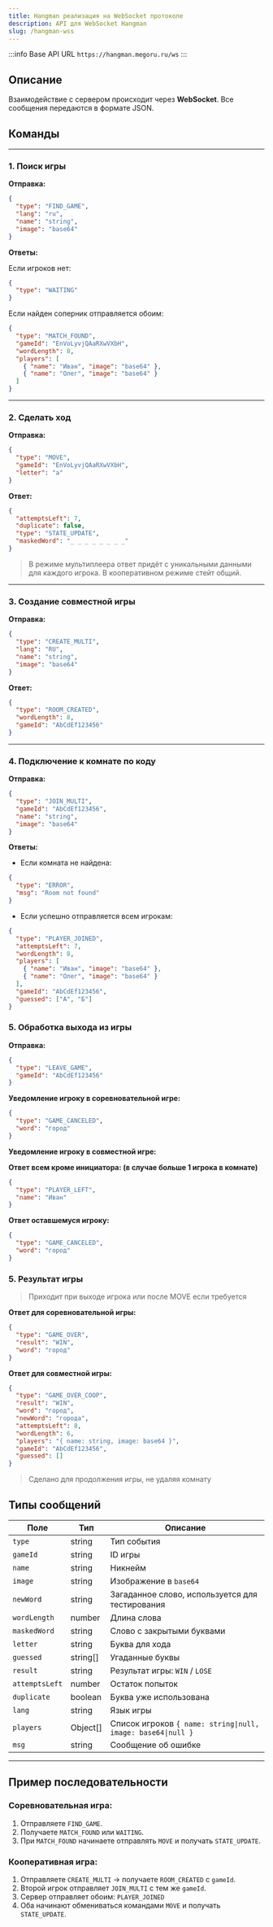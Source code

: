 ```yaml
---
title: Hangman реализация на WebSocket протоколе
description: API для WebSocket Hangman
slug: /hangman-wss
---
```


:::info Base API URL
`https://hangman.megoru.ru/ws`
:::

## Описание
Взаимодействие с сервером происходит через **WebSocket**. Все сообщения передаются в формате JSON.

## Команды
---

### 1. Поиск игры

**Отправка:**
```json
{
  "type": "FIND_GAME",
  "lang": "ru",
  "name": "string",
  "image": "base64"
}
```

**Ответы:**

Если игроков нет:
```json
{
  "type": "WAITING"
}
```

Если найден соперник отправляется обоим:
```json
{
  "type": "MATCH_FOUND",
  "gameId": "EnVoLyvjQAaRXwVXbH",
  "wordLength": 8,
  "players": [
    { "name": "Иван", "image": "base64" },
    { "name": "Олег", "image": "base64" }
  ]
}
```

---

### 2. Сделать ход

**Отправка:**
```json
{
  "type": "MOVE",
  "gameId": "EnVoLyvjQAaRXwVXbH",
  "letter": "а"
}
```

**Ответ:**
```json
{
  "attemptsLeft": 7,
  "duplicate": false,
  "type": "STATE_UPDATE",
  "maskedWord": "_ _ _ _ _ _ _ _"
}
```
> В режиме мультиплеера ответ придёт с уникальными данными для каждого игрока. В кооперативном режиме стейт общий.

---

### 3. Создание совместной игры
**Отправка:**
```json
{
  "type": "CREATE_MULTI",
  "lang": "RU",
  "name": "string",
  "image": "base64"
}
```

**Ответ:**
```json
{
  "type": "ROOM_CREATED",
  "wordLength": 8,
  "gameId": "AbCdEf123456"
}
```

---

### 4. Подключение к комнате по коду
**Отправка:**
```json
{
  "type": "JOIN_MULTI",
  "gameId": "AbCdEf123456",
  "name": "string",
  "image": "base64"
}
```

**Ответы:**
- Если комната не найдена:
```json
{
  "type": "ERROR",
  "msg": "Room not found"
}
```
- Если успешно отправляется всем игрокам:
```json
{
  "type": "PLAYER_JOINED",
  "attemptsLeft": 7,
  "wordLength": 8,
  "players": [
    { "name": "Иван", "image": "base64" },
    { "name": "Олег", "image": "base64" }
  ],
  "gameId": "AbCdEf123456",
  "guessed": ["А", "Б"]
}
```

### 5. Обработка выхода из игры
**Отправка:**
```json
{
  "type": "LEAVE_GAME",
  "gameId": "AbCdEf123456"
}
```

**Уведомление игроку в соревновательной игре:**
```json
{
  "type": "GAME_CANCELED",
  "word": "город"
}
```

**Уведомление игроку в совместной игре:**

**Ответ всем кроме инициатора: (в случае больше 1 игрока в комнате)**
```json
{
  "type": "PLAYER_LEFT",
  "name": "Иван"
}
```

**Ответ оставшемуся игроку:**
```json
{
  "type": "GAME_CANCELED",
  "word": "город"
}
```

### 5. Результат игры
> Приходит при выходе игрока или после MOVE если требуется

**Ответ для соревновательной игры:**
```json
{
  "type": "GAME_OVER",
  "result": "WIN",
  "word": "город"
}
```

**Ответ для совместной игры:**
```json
{
  "type": "GAME_OVER_COOP",
  "result": "WIN",
  "word": "город",
  "newWord": "города",
  "attemptsLeft": 8,
  "wordLength": 6,
  "players": "{ name: string, image: base64 }",
  "gameId": "AbCdEf123456",
  "guessed": []
}
```
> Сделано для продолжения игры, не удаляя комнату

## Типы сообщений
| Поле           | Тип      | Описание                                                     |
|----------------|----------|--------------------------------------------------------------|
| `type`         | string   | Тип события                                                  |
| `gameId`       | string   | ID игры                                                      |
| `name`         | string   | Никнейм                                                      |
| `image`        | string   | Изображение в `base64`                                       |
| `newWord`      | string   | Загаданное слово, используется для тестирования              |
| `wordLength`   | number   | Длина слова                                                  |
| `maskedWord`   | string   | Слово с закрытыми буквами                                    |
| `letter`       | string   | Буква для хода                                               |
| `guessed`      | string[] | Угаданные буквы                                              |
| `result`       | string   | Результат игры: `WIN` / `LOSE`                               |
| `attemptsLeft` | number   | Остаток попыток                                              |
| `duplicate`    | boolean  | Буква уже использована                                       |
| `lang`         | string   | Язык игры                                                    |
| `players`      | Object[] | Список игроков `{ name: string\|null, image: base64\|null }` |
| `msg`          | string   | Сообщение об ошибке                                          |

---

## Пример последовательности

### Соревновательная игра:
1. Отправляете `FIND_GAME`.
2. Получаете `MATCH_FOUND` или `WAITING`.
3. При `MATCH_FOUND` начинаете отправлять `MOVE` и получать `STATE_UPDATE`.

### Кооперативная игра:
1. Отправляете `CREATE_MULTI` → получаете `ROOM_CREATED` с `gameId`.
2. Второй игрок отправляет `JOIN_MULTI` с тем же `gameId`.
3. Сервер отправляет обоим: `PLAYER_JOINED`
4. Оба начинают обмениваться командами `MOVE` и получать `STATE_UPDATE`.